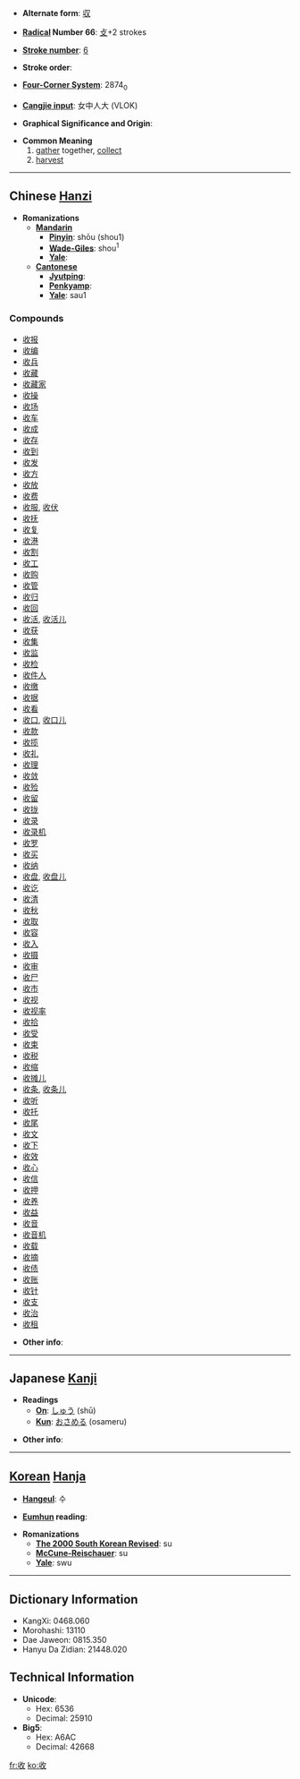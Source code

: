 * '''Alternate form''': [[収]]

* '''[[Wiktionary:Chinese radical index| Radical]] Number 66''': [[Wiktionary:Chinese radical index 攴|攴]]+2 strokes

* '''[[Wiktionary:Chinese total strokes index|Stroke number]]''': [[Wiktionary:Chinese total strokes index 6|6]]

* '''Stroke order''': 

* '''[[Wiktionary:Chinese four corner index|Four-Corner System]]''': 2874<sub>0</sub>

* '''[[Wiktionary:Chinese Cangjie index|Cangjie input]]''': 女中人大 (VLOK)

* '''Graphical Significance and Origin''': 

* '''Common Meaning'''
*# [[gather]] together, [[collect]]
*# [[harvest]]


----

== Chinese [[Hanzi]] ==

* '''Romanizations'''
** '''[[Mandarin]]'''
*** '''[[Pinyin]]''': shōu (shou1)
*** '''[[Wade-Giles]]''': shou<sup>1</sup>
*** '''[[Yale]]''': 
** '''[[Cantonese]]'''
*** '''[[Jyutping]]''':
*** '''[[Penkyamp]]''': 
*** '''[[Yale]]''': sau1

===Compounds===
*[[收报]]
*[[收编]]
*[[收兵]]
*[[收藏]]
*[[收藏家]]
*[[收操]]
*[[收场]]
*[[收车]]
*[[收成]]
*[[收存]]
*[[收到]]
*[[收发]]
*[[收方]]
*[[收放]]
*[[收费]]
*[[收服]], [[收伏]]
*[[收抚]]
*[[收复]]
*[[收港]]
*[[收割]]
*[[收工]]
*[[收购]]
*[[收管]]
*[[收归]]
*[[收回]]
*[[收活]], [[收活儿]]
*[[收获]]
*[[收集]]
*[[收监]]
*[[收检]]
*[[收件人]]
*[[收缴]]
*[[收据]]
*[[收看]]
*[[收口]], [[收口儿]]
*[[收款]]
*[[收揽]]
*[[收礼]]
*[[收理]]
*[[收敛]]
*[[收殓]]
*[[收留]]
*[[收拢]]
*[[收录]]
*[[收录机]]
*[[收罗]]
*[[收买]]
*[[收纳]]
*[[收盘]], [[收盘儿]]
*[[收讫]]
*[[收清]]
*[[收秋]]
*[[收取]]
*[[收容]]
*[[收入]]
*[[收摄]]
*[[收审]]
*[[收尸]]
*[[收市]]
*[[收视]]
*[[收视率]]
*[[收拾]]
*[[收受]]
*[[收束]]
*[[收税]]
*[[收缩]]
*[[收摊儿]]
*[[收条]], [[收条儿]]
*[[收听]]
*[[收托]]
*[[收尾]]
*[[收文]]
*[[收下]]
*[[收效]]
*[[收心]]
*[[收信]]
*[[收押]]
*[[收养]]
*[[收益]]
*[[收音]]
*[[收音机]]
*[[收载]]
*[[收摘]]
*[[收债]]
*[[收账]]
*[[收针]]
*[[收支]]
*[[收治]]
*[[收租]]

* '''Other info''': 

----

== Japanese [[Kanji]] ==

* '''Readings'''
** '''[[On]]''': [[しゅう]] (shū)
** '''[[Kun]]''': [[おさめる]] (osameru)

* '''Other info''':  

----

== [[Korean]] [[Hanja]] ==

* '''[[Hangeul]]''': 수

* '''[[Eumhun]] reading''': 

* '''Romanizations'''
** '''[[The 2000 South Korean Revised Romanization|The 2000 South Korean Revised]]''': su
** '''[[McCune-Reischauer]]''': su
** '''[[Yale]]''': swu

----

== Dictionary Information ==

* KangXi: 0468.060
* Morohashi: 13110
* Dae Jaweon: 0815.350
* Hanyu Da Zidian: 21448.020

== Technical Information ==

* '''Unicode''':
** Hex: 6536
** Decimal: 25910
* '''Big5''':
** Hex: A6AC
** Decimal: 42668

[[fr:收]]
[[ko:收]]